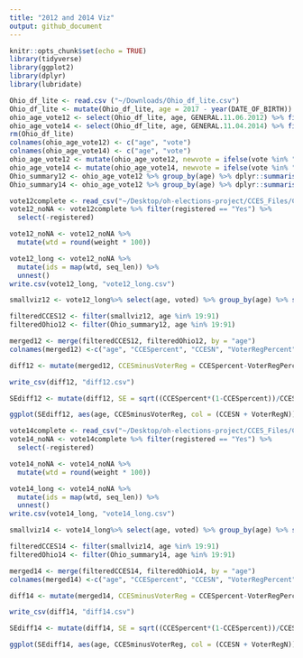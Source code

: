 ```yaml
---
title: "2012 and 2014 Viz"
output: github_document
---
```


```r
knitr::opts_chunk$set(echo = TRUE)
library(tidyverse)
library(ggplot2)
library(dplyr)
library(lubridate)
```

```r
Ohio_df_lite <- read.csv ("~/Downloads/Ohio_df_lite.csv")
Ohio_df_lite <- mutate(Ohio_df_lite, age = 2017 - year(DATE_OF_BIRTH))
ohio_age_vote12 <- select(Ohio_df_lite, age, GENERAL.11.06.2012) %>% filter(age < 99)
ohio_age_vote14 <- select(Ohio_df_lite, age, GENERAL.11.04.2014) %>% filter(age < 99)
rm(Ohio_df_lite)
colnames(ohio_age_vote12) <- c("age", "vote")
colnames(ohio_age_vote14) <- c("age", "vote")
ohio_age_vote12 <- mutate(ohio_age_vote12, newvote = ifelse(vote %in% "X", "X", "O"))
ohio_age_vote14 <- mutate(ohio_age_vote14, newvote = ifelse(vote %in% "X", "X", "O"))
Ohio_summary12 <- ohio_age_vote12 %>% group_by(age) %>% dplyr::summarise(perc = base::mean(newvote == "X"), n())
Ohio_summary14 <- ohio_age_vote12 %>% group_by(age) %>% dplyr::summarise(perc = base::mean(newvote == "X"), n())
```

```r
vote12complete <- read_csv("~/Desktop/oh-elections-project/CCES_Files/CCES_vote12.csv")
vote12_noNA <- vote12complete %>% filter(registered == "Yes") %>% 
  select(-registered)

vote12_noNA <- vote12_noNA %>% 
  mutate(wtd = round(weight * 100))

vote12_long <- vote12_noNA %>% 
  mutate(ids = map(wtd, seq_len)) %>% 
  unnest()
write.csv(vote12_long, "vote12_long.csv")

smallviz12 <- vote12_long%>% select(age, voted) %>% group_by(age) %>% summarize(percent_voted = base::mean(voted == "yes"), n())

filteredCCES12 <- filter(smallviz12, age %in% 19:91)
filteredOhio12 <- filter(Ohio_summary12, age %in% 19:91)

merged12 <- merge(filteredCCES12, filteredOhio12, by = "age")
colnames(merged12) <-c("age", "CCESpercent", "CCESN", "VoterRegPercent", "VoterRegN")

diff12 <- mutate(merged12, CCESminusVoterReg = CCESpercent-VoterRegPercent)

write_csv(diff12, "diff12.csv")

SEdiff12 <- mutate(diff12, SE = sqrt((CCESpercent*(1-CCESpercent))/CCESN + ((VoterRegPercent*(1-VoterRegPercent))/VoterRegN)))

ggplot(SEdiff12, aes(age, CCESminusVoterReg, col = (CCESN + VoterRegN))) + geom_errorbar(aes(ymin = CCESminusVoterReg - SE, ymax = CCESminusVoterReg + SE))
```

```r
vote14complete <- read_csv("~/Desktop/oh-elections-project/CCES_Files/CCES_vote14.csv")
vote14_noNA <- vote14complete %>% filter(registered == "Yes") %>% 
  select(-registered)

vote14_noNA <- vote14_noNA %>% 
  mutate(wtd = round(weight * 100))

vote14_long <- vote14_noNA %>% 
  mutate(ids = map(wtd, seq_len)) %>% 
  unnest()
write.csv(vote14_long, "vote14_long.csv")

smallviz14 <- vote14_long%>% select(age, voted) %>% group_by(age) %>% summarize(percent_voted = base::mean(voted == "yes"), n())

filteredCCES14 <- filter(smallviz14, age %in% 19:91)
filteredOhio14 <- filter(Ohio_summary14, age %in% 19:91)

merged14 <- merge(filteredCCES14, filteredOhio14, by = "age")
colnames(merged14) <-c("age", "CCESpercent", "CCESN", "VoterRegPercent", "VoterRegN")

diff14 <- mutate(merged14, CCESminusVoterReg = CCESpercent-VoterRegPercent)

write_csv(diff14, "diff14.csv")

SEdiff14 <- mutate(diff14, SE = sqrt((CCESpercent*(1-CCESpercent))/CCESN + ((VoterRegPercent*(1-VoterRegPercent))/VoterRegN)))

ggplot(SEdiff14, aes(age, CCESminusVoterReg, col = (CCESN + VoterRegN))) + geom_errorbar(aes(ymin = CCESminusVoterReg - SE, ymax = CCESminusVoterReg + SE))

```

